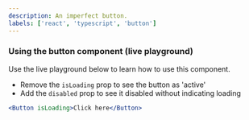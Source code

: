 ```yaml
---
description: An imperfect button.
labels: ['react', 'typescript', 'button']
---
```



### Using the button component (live playground)

Use the live playground below to learn how to use this component.

- Remove the `isLoading` prop to see the button as 'active'
- Add the `disabled` prop to see it disabled without indicating loading

```jsx live
<Button isLoading>Click here</Button>
```
